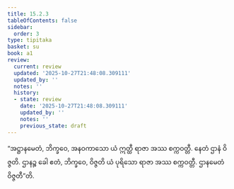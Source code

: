 ```yaml
---
title: 15.2.3
tableOfContents: false
sidebar:
  order: 3
type: tipitaka
basket: su
book: a1
review:
  current: review
  updated: '2025-10-27T21:48:08.309111'
  updated_by: ''
  notes: ''
  history:
  - state: review
    date: '2025-10-27T21:48:08.309111'
    updated_by: ''
    notes: ''
    previous_state: draft
---
```



<ReviewStatus review={frontmatter.review} showDetails={true} />

<HypothesisAnnotation frontmatter={frontmatter} />

<DynamicBreadcrumb />

<Division number="280" book="a1" e="ch" v="15" p="30">

<Paragraph number="371" book="a1">
“အဋ္ဌာနမေတံ, ဘိက္ခဝေ, အနဝကာသော ယံ ဣတ္ထီ ရာဇာ အဿ စက္ကဝတ္တီ. နေတံ ဌာနံ ဝိဇ္ဇတိ. ဌာနဉ္စ ခေါ ဧတံ, ဘိက္ခဝေ, ဝိဇ္ဇတိ ယံ ပုရိသော ရာဇာ အဿ စက္ကဝတ္တီ. ဌာနမေတံ ဝိဇ္ဇတီ”တိ.
</Paragraph>
</Division>